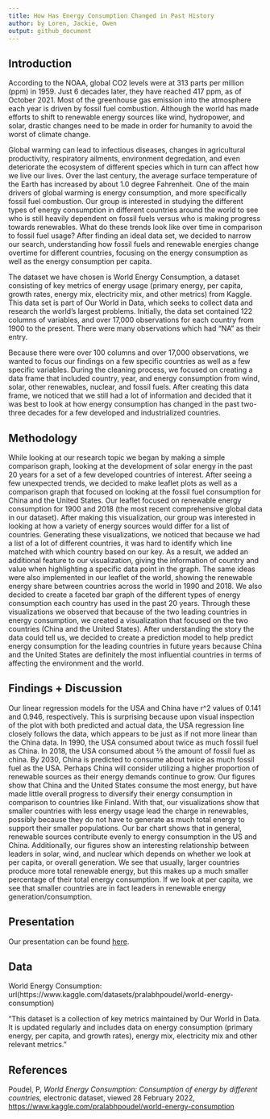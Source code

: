 ```yaml
---
title: How Has Energy Consumption Changed in Past History
author: by Loren, Jackie, Owen
output: github_document
---
```


## Introduction
According to the NOAA,  global CO2 levels were at 313 parts per million (ppm) in 1959. Just 6 decades later, they have reached 417 ppm, as of October 2021. Most of the greenhouse gas emission into the atmosphere each year is driven by fossil fuel combustion. Although the world has made efforts to shift to renewable energy sources like wind, hydropower, and solar, drastic changes need to be made in order for humanity to avoid the worst of climate change. 

Global warming can lead to infectious diseases, changes in agricultural productivity, respiratory ailments, environment degredation, and even deteriorate the ecosystem of different species which in turn can affect how we live our lives. Over the last century, the average surface temperature of the Earth has increased by about 1.0 degree Fahrenheit. One of the main drivers of global warming is energy consumption, and more specifically fossil fuel combustion. Our group is interested in studying the different types of  energy consumption in different countries around the world to see who is still heavily dependent on fossil fuels versus who is making progress towards renewables. What do these trends look like over time in comparison to fossil fuel usage? After finding an ideal data set, we decided to narrow our search, understanding how fossil fuels and renewable energies change overtime for different countries, focusing on the energy consumption as well as the energy consumption per capita. 

The dataset we have chosen is World Energy Consumption, a dataset consisting of key metrics of energy usage (primary energy, per capita, growth rates, energy mix, electricity mix, and other metrics) from Kaggle. This data set is part of Our World in Data, which seeks to collect data and research the world's largest problems. Initially, the data set contained 122 columns of variables, and over 17,000 observations for each country from 1900 to the present. There were many observations which had “NA" as their entry. 

Because there were over 100 columns and over 17,000 observations, we wanted to focus our findings on a few specific countries as well as a few specific variables. During the cleaning process, we focused on creating a data frame that included country, year, and energy consumption from wind, solar, other renewables, nuclear, and fossil fuels. After creating this data frame, we noticed that we still had a lot of information and decided that it was best to look at how energy consumption has changed in the past two-three decades for a few developed and industrialized countries. 

## Methodology
While looking at our research topic we began by making a simple comparison graph, looking at the development of solar energy in the past 20 years for a set of a few developed countries of interest. After seeing a few unexpected trends, we decided to make leaflet plots as well as a comparison graph that focused on looking at the fossil fuel consumption for China and the United States. Our leaflet focused on renewable energy consumption for 1900 and 2018 (the most recent comprehensive global data in our dataset). After making this visualization, our group was interested in looking at how a variety of energy sources would differ for a list of countries. Generating these visualizations, we noticed that because we had a list of a lot of different countries, it was hard to identify which line matched with which country based on our key. As a result, we added an additional feature to our visualization, giving the information of country and value when highlighting a specific data point in the graph. The same ideas were also implemented in our leaflet of the world, showing the renewable energy share between countries across the world in 1990 and 2018. We also decided to create a faceted bar graph of the different types of energy consumption each country has used in the past 20 years. Through these visualizations we observed that because of the two leading countries in energy consumption, we created a visualization that focused on the two countries (China and the United States). After understanding the story the data could tell us, we decided to create a prediction model to help predict energy consumption for the leading countries in future years because China and the United States are definitely the most influential countries in terms of affecting the environment and the world. 

## Findings + Discussion
Our linear regression models for the USA and China have r^2 values of 0.141 and 0.946, respectively.  This is surprising because upon visual inspection of the plot with both predicted and actual data, the USA regression line closely follows the data, which appears to be just as if not more linear than the China data.  In 1990, the USA consumed about twice as much fossil fuel as China.  In 2018, the USA consumed about ⅔ the amount of fossil fuel as china.  By 2030, China is predicted to consume about twice as much fossil fuel as the USA.  Perhaps China will consider utilizing a higher proportion of renewable sources as their energy demands continue to grow. Our figures show that China and the United States consume the most energy, but have made little overall progress to diversify their energy consumption in comparison to countries like Finland. With that, our visualizations show that smaller countries with less energy usage lead the charge in renewables, possibly because they do not have to generate as much total energy to support their smaller populations. Our bar chart shows that in general, renewable sources contribute evenly to energy consumption in the US and China. Additionally, our figures show an interesting relationship between leaders in solar, wind, and nuclear which depends on whether we look at per capita, or overall generation. We see that usually, larger countries produce more total renewable energy, but this makes up a much smaller percentage of their total energy consumption. If we look at per capita, we see that smaller countries are in fact leaders in renewable energy generation/consumption. 


## Presentation

Our presentation can be found [here](presentation/presentation.html).

## Data 
World Energy Consumption: 
url(https://www.kaggle.com/datasets/pralabhpoudel/world-energy-consumption)

“This dataset is a collection of key metrics maintained by Our World in Data. It is updated regularly and includes data on energy consumption (primary energy, per capita, and growth rates), energy mix, electricity mix and other relevant metrics.”


## References

Poudel, P, _World Energy Consumption: Consumption of energy by different countries,_ electronic dataset, viewed 28 February 2022, <https://www.kaggle.com/pralabhpoudel/world-energy-consumption> 

